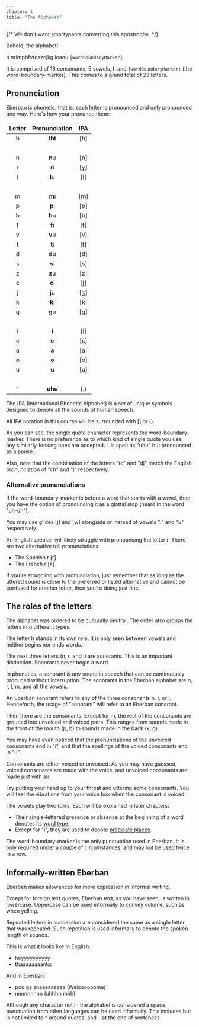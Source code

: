 ```yaml
---
chapter: 1
title: "The Alphabet"
---
```


{/* We don't want smartypants converting this apostrophe. */}

Behold, the alphabet!

<p>
  <span class="text-orange-600 dark:text-orange-200">h</span>
  <span class="text-cyan-600 dark:text-cyan-200">nrlmpbfvtdszcjkg</span>
  <span class="text-fuchsia-600 dark:text-fuchsia-200">ieaou</span>
  <code class="text-green-600 dark:text-green-400">{wordBoundaryMarker}</code>
</p>

It is comprised of
<span class="text-cyan-600 dark:text-cyan-200">16 consonants</span>,
<span class="text-fuchsia-600 dark:text-fuchsia-200">5 vowels</span>,
<span class="text-orange-600 dark:text-orange-200">h</span> and <code class="text-green-600 dark:text-green-400">{wordBoundaryMarker}</code>
(the word-boundary-marker). This comes to a grand total of 23 letters.

## Pronunciation

Eberban is phonetic, that is, each letter is pronounced and only pronounced one
way. Here's how your pronunce them:

| Letter | Pronunciation                                                                  | IPA |
|:------:|:------------------------------------------------------------------------------:|:---:|
|   h    | <AudioButton src="/audio/alphabet/01_h.mp3"><strong>ihi</strong></AudioButton> | [h] |
| &nbsp; |                                                                                |     |
|   n    | <AudioButton src="/audio/alphabet/02_n.mp3"><strong>n</strong>u</AudioButton>  | [n] |
|   r    | <AudioButton src="/audio/alphabet/03_r.mp3"><strong>r</strong>i</AudioButton>  | [ɣ] |
|   l    | <AudioButton src="/audio/alphabet/04_l.mp3"><strong>l</strong>u</AudioButton>  | [l] |
| &nbsp; |                                                                                |     |
|   m    | <AudioButton src="/audio/alphabet/05_m.mp3"><strong>m</strong>i</AudioButton>  | [m] |
|   p    | <AudioButton src="/audio/alphabet/06_p.mp3"><strong>p</strong>i</AudioButton>  | [p] |
|   b    | <AudioButton src="/audio/alphabet/07_b.mp3"><strong>b</strong>u</AudioButton>  | [b] |
|   f    | <AudioButton src="/audio/alphabet/08_f.mp3"><strong>f</strong>i</AudioButton>  | [f] |
|   v    | <AudioButton src="/audio/alphabet/09_v.mp3"><strong>v</strong>u</AudioButton>  | [v] |
|   t    | <AudioButton src="/audio/alphabet/10_t.mp3"><strong>t</strong>i</AudioButton>  | [t] |
|   d    | <AudioButton src="/audio/alphabet/11_d.mp3"><strong>d</strong>u</AudioButton>  | [d] |
|   s    | <AudioButton src="/audio/alphabet/12_s.mp3"><strong>s</strong>i</AudioButton>  | [s] |
|   z    | <AudioButton src="/audio/alphabet/13_z.mp3"><strong>z</strong>u</AudioButton>  | [z] |
|   c    | <AudioButton src="/audio/alphabet/14_c.mp3"><strong>c</strong>i</AudioButton>  | [ʃ] |
|   j    | <AudioButton src="/audio/alphabet/15_j.mp3"><strong>j</strong>u</AudioButton>  | [ʒ] |
|   k    | <AudioButton src="/audio/alphabet/16_k.mp3"><strong>k</strong>i</AudioButton>  | [k] |
|   g    | <AudioButton src="/audio/alphabet/17_g.mp3"><strong>g</strong>u</AudioButton>  | [ɡ] |
| &nbsp; |                                                                                |     |
|   i    | <AudioButton src="/audio/alphabet/18_i.mp3"><strong>i</strong></AudioButton>   | [i] |
|   e    | <AudioButton src="/audio/alphabet/19_e.mp3"><strong>e</strong></AudioButton>   | [ɛ] |
|   a    | <AudioButton src="/audio/alphabet/20_a.mp3"><strong>a</strong></AudioButton>   | [a] |
|   o    | <AudioButton src="/audio/alphabet/21_o.mp3"><strong>o</strong></AudioButton>   | [o] |
|   u    | <AudioButton src="/audio/alphabet/22_u.mp3"><strong>u</strong></AudioButton>   | [u] |
| &nbsp; |                                                                                |     |
|  `'`   | <AudioButton src="/audio/alphabet/23_'.mp3"><strong>uhu</strong></AudioButton> | (.) |

<Info type="jargon" title="IPA">
The IPA (International Phonetic Alphabet) is a set of unique symbols designed
to denote all the sounds of human speech.

All IPA notation in this course will be surrounded with [] or ().
</Info>

As you can see, the single quote character represents the word-boundary-marker.
There is no preference as to which kind of single quote you use, any
similarly-looking ones are accepted. `'` is spelt as "uhu" but pronounced as a
pause.

Also, note that the combination of the letters "tc" and "dj" match the English
pronunciation of "ch" and "j" respectively.

### Alternative pronunciations

If the word-boundary-marker is before a word that starts with a vowel, then you
have the option of pronouncing it as a glottal stop (heard in the word "uh-oh").

You may use glides <AudioButton src="/audio/alt/glide_y.mp3">[j]</AudioButton>
and <AudioButton src="/audio/alt/glide_w.mp3">[w]</AudioButton> alongside or
instead of vowels "i" and "u" respectively. 

An English speaker will likely struggle with pronouncing the letter r. There are
two alternative trill pronunciations:

- The Spanish r <AudioButton src="/audio/alt/r_spanish.mp3">[r]</AudioButton>
- The French r <AudioButton src="/audio/alt/r_french.mp3">[ʀ]</AudioButton>

If you're struggling with pronunciation, just remember that as long as the
uttered sound is close to the preferred or listed alternative and cannot be
confused for another letter, then you're doing just fine.

## The roles of the letters

The alphabet was ordered to be culturally neutral. The order also groups the
letters into different types.

The letter h stands in its own role. It is only seen between vowels and neither
begins nor ends words.

The next three letters (n, r, and l) are sonorants. This is an important
distinction. Sonorants never begin a word.

<Info type="jargon" title="Sonorants">
In phonetics, a sonorant is any sound in speech that can be continuously
produced without interruption. The sonorants in the Eberban alphabet are n, r,
l, m, and all the vowels.

An Eberban sonorant refers to any of the three consonants n, r, or l.
Henceforth, the usage of "sonorant" will refer to an Eberban sonorant.
</Info>

Then there are the consonants. Except for m, the rest of the consonants are
grouped into unvoiced and voiced pairs. This ranges from sounds made in the
front of the mouth (p, b) to sounds made in the back (k, g).

You may have even noticed that the pronunciations of the unvoiced consonants end
in "i", and that the spellings of the voiced consonants end in "u".

<Info type="jargon" title="Voicing Consonants">
Consonants are either voiced or unvoiced. As you may have guessed, voiced
consonants are made with the voice, and unvoiced consonants are made just with
air. 

Try putting your hand up to your throat and uttering some consonants. You will
feel the vibrations from your voice box when the consonant is voiced!
</Info>

The vowels play two roles. Each will be explained in later chapters:

- Their single-lettered presence or absence at the beginning of a word denotes
its [word&nbsp;type](/chapters/word-types).
- Except for "i", they are used to denote
[predicate&nbsp;places](/chapters/eberban-predicates#places).

The word-boundary-marker is the only punctuation used in Eberban. It is only
required under a couple of circumstances, and may not be used twice in a row.

## Informally-written Eberban

Eberban makes allowances for more expression in informal writing.

Except for foreign text quotes, Eberban text, as you have seen, is written in
lowercase. Uppercase can be used informally to convey volume,
such as when yelling.

Repeated letters in succession are considered the same as a single letter that
was repeated. Such repetition is used informally to denote the spoken length of
sounds.

This is what it looks like in English:

- heyyyyyyyyyy
- thaaaaaaaanks

And in Eberban:

- pou ga snaaaaaaaaa (Welcooooome)
- nnnnnnnnn (uhhhhhhhh)

Although any character not in the alphabet is considered a space, punctuation
from other languages can be used informally. This includes but is not
limited to `"` around quotes, and `.` at the end of sentences.
